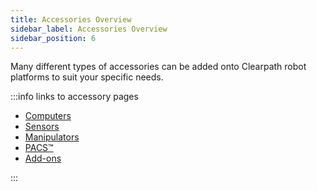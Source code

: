 ```yaml
---
title: Accessories Overview
sidebar_label: Accessories Overview
sidebar_position: 6
---
```


Many different types of accessories can be added onto Clearpath robot platforms to suit your specific needs.

:::info links to accessory pages

- [Computers](./computers)
- [Sensors](./sensors)
- [Manipulators](./manipulators)
- [PACS&trade;](./pacs)
- [Add-ons](./add-ons)

:::
